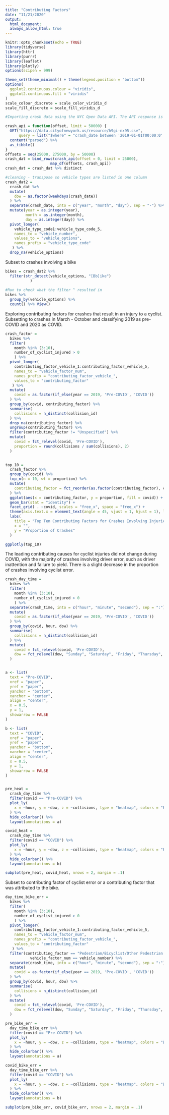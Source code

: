 ```yaml
---
title: "Contributing Factors"
date: "11/21/2020"
output: 
  html_document:
  always_allow_html: true
---
```


```r
knitr::opts_chunk$set(echo = TRUE)
library(tidyverse)
library(httr)
library(purrr)
library(leaflet)
library(plotly)
options(scipen = 999)

theme_set(theme_minimal() + theme(legend.position = "bottom"))
options(
  ggplot2.continuous.colour = "viridis",
  ggplot2.continuous.fill = "viridis"
)
scale_colour_discrete = scale_color_viridis_d
scale_fill_discrete = scale_fill_viridis_d

```


```r
#Importing crash data using the NYC Open Data API. The API response is limited to 50,000 rows, so we need a function that can be used to page through these results to capture all crashes in 2020. 

crash_api = function(offset, limit = 50000) {
  GET("https://data.cityofnewyork.us/resource/h9gi-nx95.csv", 
      query = list("$where" = "crash_date between '2019-01-01T00:00:0' and '2020-10-31T12:00:00'", "$limit" = limit, "$offset" = offset)) %>% 
  content("parsed") %>%
  as_tibble() 
}
offsets = seq(25000, 275000, by = 50000)
crash_dat = bind_rows(crash_api(offset = 0, limit = 25000),
                    map_df(offsets, crash_api)) 
crash_dat = crash_dat %>% distinct
```


```r
#cleaning - transpose so vehicle types are listed in one column
crash_dat2 = 
  crash_dat %>% 
  mutate(
    dow = as.factor(weekdays(crash_date))
  ) %>%
  separate(crash_date, into = c("year", "month", "day"), sep = "-") %>%
  mutate(year = as.integer(year),
         month = as.integer(month),
         day = as.integer(day)) %>%
  pivot_longer(
    vehicle_type_code1:vehicle_type_code_5,
    names_to = "vehicle_number",
    values_to = "vehicle_options",
    names_prefix = "vehicle_type_code"
   ) %>%
  drop_na(vehicle_options)
```


Subset to crashes involving a bike

```r
bikes = crash_dat2 %>%
  filter(str_detect(vehicle_options, "[Bb]ike")
           ) 
           
#Run to check what the filter ^ resulted in
bikes %>%
  group_by(vehicle_options) %>%
  count() %>% View()
```




Exploring contributing factors for crashes that result in an injury to a cyclist. Subsetting to crashes in March - October and classifying 2019 as pre-COVID and 2020 as COVID.

```r
crash_factor = 
  bikes %>%
  filter(
    month %in% (3:10),
    number_of_cyclist_injured > 0
    ) %>%
  pivot_longer(
    contributing_factor_vehicle_1:contributing_factor_vehicle_5,
    names_to = "vehicle_factor_num",
    names_prefix = "contributing_factor_vehicle_",
    values_to = "contributing_factor"
   ) %>%
  mutate(
    covid = as.factor(if_else(year == 2019, 'Pre-COVID', 'COVID'))
  ) %>%
  group_by(covid, contributing_factor) %>%
  summarise(
    collisions = n_distinct(collision_id)
  ) %>%
  drop_na(contributing_factor) %>%
  ungroup(contributing_factor) %>%
  filter(contributing_factor != "Unspecified") %>%
  mutate(
    covid = fct_relevel(covid, 'Pre-COVID'),
    proportion = round(collisions / sum(collisions), 2) 
  ) 
  

top_10 = 
  crash_factor %>%
  group_by(covid) %>%
  top_n(n = 10, wt = proportion) %>%
  mutate(
    contributing_factor = fct_reorder(as.factor(contributing_factor), collisions, .desc = TRUE)
  ) %>%
  ggplot(aes(x = contributing_factor, y = proportion, fill = covid)) +
  geom_bar(stat = "identity") +
  facet_grid( . ~covid, scales = "free_x", space = "free_x") +
  theme(axis.text.x = element_text(angle = 45, vjust = 1, hjust = 1), legend.position = "none") +
  labs(
    title = "Top Ten Contributing Factors for Crashes Involving Injuries to Cyclists",
    x = "",
    y = "Proportion of Crashes"
  )

ggplotly(top_10) 

```

The leading contributing causes for cyclist injuries did not change during COVID, with the majority of crashes involving driver error, such as driver inattention and failure to yield. There is a slight decrease in the proportion of crashes involving cyclist error.


```r
crash_day_time = 
  bikes %>%
  filter(
    month %in% (3:10),
    number_of_cyclist_injured > 0
    ) %>%
  separate(crash_time, into = c("hour", "minute", "second"), sep = ":") %>%
  mutate(
    covid = as.factor(if_else(year == 2019, 'Pre-COVID', 'COVID'))
  ) %>%
  group_by(covid, hour, dow) %>%
  summarise(
    collisions = n_distinct(collision_id)
  ) %>%
  mutate(
    covid = fct_relevel(covid, 'Pre-COVID'),
    dow = fct_relevel(dow, "Sunday", "Saturday", "Friday", "Thursday", "Wednesday", "Tuesday")
  ) 


a <- list(
  text = "Pre-COVID",
  xref = "paper",
  yref = "paper",
  yanchor = "bottom",
  xanchor = "center",
  align = "center",
  x = 0.5,
  y = 1,
  showarrow = FALSE
)

b <- list(
  text = "COVID",
  xref = "paper",
  yref = "paper",
  yanchor = "bottom",
  xanchor = "center",
  align = "center",
  x = 0.5,
  y = 1,
  showarrow = FALSE
)


pre_heat = 
  crash_day_time %>%
  filter(covid == "Pre-COVID") %>%
  plot_ly(
    x = ~hour, y = ~dow, z = ~collisions, type = "heatmap", colors = "BuPu"
  ) %>%
  hide_colorbar() %>%
  layout(annotations = a)

covid_heat = 
  crash_day_time %>%
  filter(covid == "COVID") %>%
  plot_ly(
    x = ~hour, y = ~dow, z = ~collisions, type = "heatmap", colors = "BuPu"
  ) %>%
  hide_colorbar() %>%
  layout(annotations = b)

subplot(pre_heat, covid_heat, nrows = 2, margin = .1)

```






Subset to contributing factor of cyclist error or a contributing factor that was attributed to the bike.

```r
day_time_bike_err = 
  bikes %>%
  filter(
    month %in% (3:10),
    number_of_cyclist_injured > 0
    ) %>%
  pivot_longer(
    contributing_factor_vehicle_1:contributing_factor_vehicle_5,
    names_to = "vehicle_factor_num",
    names_prefix = "contributing_factor_vehicle_",
    values_to = "contributing_factor"
   ) %>%
  filter(contributing_factor == "Pedestrian/Bicyclist/Other Pedestrian Error/Confusion" |
           vehicle_factor_num == vehicle_number) %>%
  separate(crash_time, into = c("hour", "minute", "second"), sep = ":") %>%
  mutate(
    covid = as.factor(if_else(year == 2019, 'Pre-COVID', 'COVID'))
  ) %>%
  group_by(covid, hour, dow) %>%
  summarise(
    collisions = n_distinct(collision_id)
  ) %>%
  mutate(
    covid = fct_relevel(covid, 'Pre-COVID'),
    dow = fct_relevel(dow, "Sunday", "Saturday", "Friday", "Thursday", "Wednesday", "Tuesday")
  ) 

pre_bike_err = 
  day_time_bike_err %>%
  filter(covid == "Pre-COVID") %>%
  plot_ly(
    x = ~hour, y = ~dow, z = ~collisions, type = "heatmap", colors = "Blues"
  ) %>%
  hide_colorbar() %>%
  layout(annotations = a)

covid_bike_err = 
  day_time_bike_err %>%
  filter(covid == "COVID") %>%
  plot_ly(
    x = ~hour, y = ~dow, z = ~collisions, type = "heatmap", colors = "Blues"
  ) %>%
  hide_colorbar() %>%
  layout(annotations = b)

subplot(pre_bike_err, covid_bike_err, nrows = 2, margin = .1)

```
